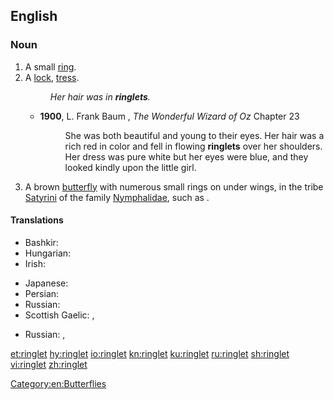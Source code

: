 ==English==
{{wikipedia}}
===Noun===
{{en-noun}}

# A small [[ring]].
# A [[lock]], [[tress]].
#: ''Her hair was in '''ringlets'''.''
#* '''1900''', L. Frank Baum , ''The Wonderful Wizard of Oz'' Chapter 23
#*: She was both beautiful and young to their eyes. Her hair was a rich red in color and fell in flowing '''ringlets''' over her shoulders. Her dress was pure white but her eyes were blue, and they looked kindly upon the little girl.
# A brown [[butterfly]] with numerous small rings on under wings, in the tribe [[Satyrini]] of the family [[Nymphalidae]], such as {{taxlink|Aphantopus hyperantus|species|noshow=1}}.

====Translations====
{{trans-top|lock, tress}}
* Bashkir: {{t|ba|бөҙрә|sc=Cyrl}}
* Hungarian: {{t+|hu|lokni}}
* Irish: {{t|ga|búcla|m}}
{{trans-mid}}
* Japanese: {{t+|ja|巻き毛|tr=makige|sc=Jpan}}
* Persian: {{t+|fa|مرغول|tr=marğul|sc=fa-Arab}}
* Russian: {{t+|ru|локон|m|tr=lókon|sc=Cyrl}}
* Scottish Gaelic: {{t|gd|cuach|f}}, {{t|gd|snìomh|m}}
{{trans-bottom}}
{{trans-top|butterfly}}
{{trans-mid}}
* Russian: {{t|ru|глазо́к цвето́чный|m|sc=Cyrl}}, {{t|ru|глазо́к чёрно-бу́рый|m|sc=Cyrl}}
{{trans-bottom}}

[[Category:en:Butterflies]]

[[et:ringlet]]
[[hy:ringlet]]
[[io:ringlet]]
[[kn:ringlet]]
[[ku:ringlet]]
[[ru:ringlet]]
[[sh:ringlet]]
[[vi:ringlet]]
[[zh:ringlet]]